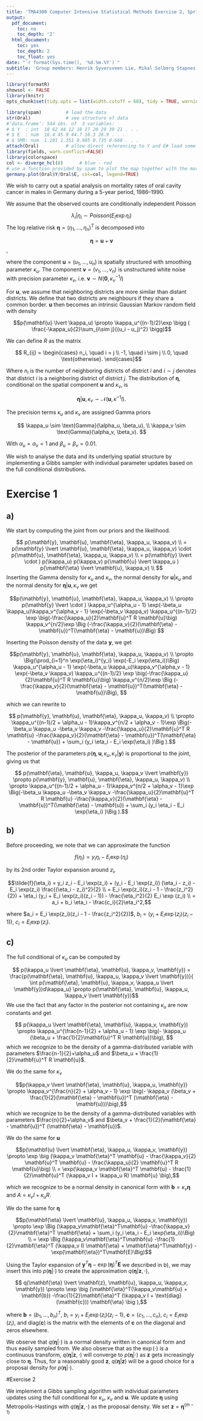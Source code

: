 ```yaml
--- 
title: 'TMA4300 Computer Intensive Statistical Methods Exercise 2, Spring 2019'
output:
  pdf_document:
    toc: no
    toc_depth: '2'
  html_document:
    toc: yes
    toc_depth: 2
    toc_float: yes
date: "`r format(Sys.time(), '%d.%m.%Y')`"
subtitle: 'Group members: Henrik Syversveen Lie, Mikal Solberg Stapnes'
---
```



```r
library(formatR)
showsol <- FALSE
library(knitr)
opts_chunk$set(tidy.opts = list(width.cutoff = 68), tidy = TRUE, warning = FALSE, error = FALSE, message = FALSE, echo = TRUE)
```


```r
library(spam)         # load the data
str(Oral)             # see structure of data
#’data.frame’: 544 obs. of  3 variables:
# $ Y  : int  18 62 44 12 18 27 20 29 39 21 . . .
# $ E  : num  16.4 45.9 44.7 16.3 26.9 . . .
# $ SMR: num  1.101 1.351 0.985 0.735 0.668 . . .
attach(Oral)          # allow direct referencing to Y and E# load some libraries to generate nice map plots
library(fields, warn.conflict=FALSE)
library(colorspace)
col <- diverge_hcl(8)      # blue - red
# use a function provided by spam to plot the map together with the mortality rates
germany.plot(Oral$Y/Oral$E, col=col, legend=TRUE)
```

We wish to carry out a spatial analysis on mortality rates of oral cavity cancer in males in Germany during a 5-year period, 1986–1990.

We assume that the observed counts are conditionally independent Poisson

$$ \lambda_i \lvert \eta_i \sim Poisson(E_i \exp{\eta_i}) $$
The log relative risk $\mathbf{\eta} = (\eta_1, \dots, \eta_n)^T$ is decomposed into

$$ \mathbf{\eta} =  \mathbf{u} + \mathbf{v} $$, 

where the component $\mathbf{u} = (u_1, \dots, u_n)$ is spatially structured with smoothing parameter $\kappa_u$. The component $\mathbf{v} = (v_1, \dots, v_n)$ is unstructured white noise with precision parameter $\kappa_v$, i.e. $\mathbf{v} \sim N(\mathbf{0}, \kappa_v^{-1} I)$

For $\mathbf{u}$, we assume that neighboring districts are more similar than distant districts. We define that two districts are neighbours if they share a common border. $\mathbf{u}$ then becomes an intrinsic Gaussian Markov random field with density

$$p(\mathbf{u} \lvert \kappa_u) \propto \kappa_u^{(n-1)/2}\exp \bigg (  \frac{-\kappa_u}{2}\sum_{i\sim j}{(u_i - u_j)^2}  \bigg)$$

We can define $R$ as the matrix

$$ R_{ij} = \begin{cases} n_i, \quad i = j \\
-1, \quad i \sim j \\
0, \quad \text{otherwise}. \end{cases}$$

Where $n_i$ is the number of neighboring districts of district $i$ and $i \sim j$ denotes that district $i$ is a neighboring district of district $j$. The distribution of $\mathbf{\eta}$, conditional on the spatial component $\mathbf{u}$ and $\kappa_v$, is 

$$ \mathbf{\eta} \lvert \mathbf{u}, \kappa_v \sim \mathcal{N}(\mathbf{u}, \kappa^{-1} I).$$

The precision terms $\kappa_u$ and $\kappa_v$ are assigned Gamma priors

$$ \kappa_u \sim \text{Gamma}(\alpha_u, \beta_u), \\
\kappa_v \sim \text{Gamma}(\alpha_v, \beta_v).
$$

With $\alpha_u = \alpha_v = 1$ and $\beta_u = \beta_v = 0.01$. 

We wish to analyse the data and its underlying spatial structure by implementing a Gibbs sampler with individual parameter  updates based on the full conditional  distributions. 

# Exercise 1

## a)

We start by computing the joint from our priors and the likelihood.

$$ p(\mathbf{y}, \mathbf{u}, \mathbf{\eta}, \kappa_u, \kappa_v) \\
 = p(\mathbf{y} \lvert \mathbf{u}, \mathbf{\eta}, \kappa_u, \kappa_v) \cdot p(\mathbf{u}, \mathbf{\eta}, \kappa_u, \kappa_v) \\
 = p(\mathbf{y} \lvert \cdot ) p(\kappa_u) p(\kappa_v) p(\mathbf{u} \lvert \kappa_u ) p(\mathbf{\eta} \lvert \mathbf{u}, \kappa_v) \\
 $$
Inserting the Gamma density for $\kappa_u$ and $\kappa_v$, the normal density for $\mathbf{u}\lvert \kappa_u$ and the normal density for $\mathbf{\eta} \lvert \mathbf{u}, \kappa_v$ we get 


$$p(\mathbf{y}, \mathbf{u}, \mathbf{\eta}, \kappa_u, \kappa_v) \\
\propto p(\mathbf{y} \lvert \cdot ) \kappa_u^{\alpha_u - 1} \exp(-\beta_u \kappa_u)\kappa_v^{\alpha_v - 1} \exp(-\beta_v \kappa_v)
\kappa_u^{(n-1)/2} \exp \big(-\frac{\kappa_u}{2}\mathbf{u}^T R \mathbf{u}\big) 
\kappa_v^{n/2}\exp \Big (-\frac{\kappa_v}{2}(\mathbf{\eta} - \mathbf{u})^T(\mathbf{\eta} - \mathbf{u})\Big)
$$

Inserting the Poisson density of the data $\mathbf{y}$, we get 

$$p(\mathbf{y}, \mathbf{u}, \mathbf{\eta}, \kappa_u, \kappa_v) \\
\propto \Big(\prod_{i=1}^n \exp(\eta_i)^{y_i} \exp(-E_i \exp(\eta_i))\Big)  \kappa_u^{\alpha_u - 1} \exp(-\beta_u \kappa_u)\kappa_v^{\alpha_v - 1} \exp(-\beta_v \kappa_v)
\kappa_u^{(n-1)/2} \exp \big(-\frac{\kappa_u}{2}\mathbf{u}^T R \mathbf{u}\big) 
\kappa_v^{n/2}\exp \Big (-\frac{\kappa_v}{2}(\mathbf{\eta} - \mathbf{u})^T(\mathbf{\eta} - \mathbf{u})\Big), $$

which we can rewrite to 

$$ p(\mathbf{y}, \mathbf{u}, \mathbf{\eta}, \kappa_u, \kappa_v) \\
\propto \kappa_u^{(n-1)/2 + \alpha_u - 1}\kappa_v^{n/2 + \alpha_v - 1}\exp \Big(-\beta_u \kappa_u -\beta_v \kappa_v -\frac{\kappa_u}{2}\mathbf{u}^T R \mathbf{u}
-\frac{\kappa_v}{2}(\mathbf{\eta} - \mathbf{u})^T(\mathbf{\eta} - \mathbf{u}) + \sum_i (y_i \eta_i - E_i \exp(\eta_i) )\Big  ).$$

The posterior of the parameters $p(\mathbf{\eta}, \mathbf{u},  \kappa_u, \kappa_v \lvert \mathbf{y})$ is proportional to the joint, giving us that 

$$ p(\mathbf{\eta}, \mathbf{u},  \kappa_u, \kappa_v \lvert \mathbf{y}) \propto p(\mathbf{y}, \mathbf{u}, \mathbf{\eta}, \kappa_u, \kappa_v) \\
\propto \kappa_u^{(n-1)/2 + \alpha_u - 1}\kappa_v^{n/2 + \alpha_v - 1}\exp \Big(-\beta_u \kappa_u -\beta_v \kappa_v -\frac{\kappa_u}{2}\mathbf{u}^T R \mathbf{u}
-\frac{\kappa_v}{2}(\mathbf{\eta} - \mathbf{u})^T(\mathbf{\eta} - \mathbf{u}) + \sum_i (y_i \eta_i - E_i \exp(\eta_i) )\Big  ).$$

## b)

Before proceeding, we note that we can approximate the function 

$$f(\eta_i) = y_i \eta_i - E_i \exp(\eta_i)$$

by its 2nd order Taylor expansion around $z_i$, 

$$\tilde{f}(\eta_i) = y_i z_i - E_i \exp(z_i) + (y_i - E_i \exp(z_i)) (\eta_i - z_i) - E_i \exp(z_i) \frac{(\eta_i - z_i)^2}{2} \\
= E_i \exp(z_i)(z_i - 1 - \frac{z_i^2}{2}) + \eta_i (y_i + E_i \exp(z_i)(z_i - 1)) - \frac{\eta_i^2}{2} E_i \exp (z_i) \\
= a_i + b_i \eta_i - \frac{c_i}{2}\eta_i^2,$$

where $a_i = E_i \exp(z_i)(z_i - 1 - \frac{z_i^2}{2})$, $b_i = (y_i + E_i \exp(z_i)(z_i - 1))$, $c_i = E_i \exp (z_i)$.

## c)

The full conditional of $\kappa_u$ can be computed by

$$ p(\kappa_u \lvert \mathbf{\eta}, \mathbf{u},  \kappa_v, \mathbf{y}) = \frac{p(\mathbf{\eta}, \mathbf{u},  \kappa_u, \kappa_v \lvert \mathbf{y})}{ \int p(\mathbf{\eta}, \mathbf{u}, \kappa_v, \kappa_u \lvert \mathbf{y})d\kappa_u} \propto  p(\mathbf{\eta}, \mathbf{u},  \kappa_u, \kappa_v \lvert \mathbf{y})$$
We use the fact that any factor in the posterior not containing $\kappa_u$ are now constants and get

$$ p(\kappa_u \lvert \mathbf{\eta}, \mathbf{u},  \kappa_v, \mathbf{y}) \propto \kappa_u^{\frac{n-1}{2} + \alpha_u - 1} \exp \big(- \kappa_u (\beta_u + \frac{1}{2}\mathbf{u}^T R \mathbf{u})\big), $$
which we recognize to be the density of a gamma-distributed variable with parameters $\frac{n-1}{2}+\alpha_u$ and $\beta_u + \frac{1}{2}\mathbf{u}^T R \mathbf{u}$.

We do the same for $\kappa_v$ 

$$p(\kappa_v \lvert \mathbf{\eta}, \mathbf{u},  \kappa_u, \mathbf{y}) \propto \kappa_v^{\frac{n}{2} + \alpha_v - 1} \exp \big(- \kappa_v (\beta_v + \frac{1}{2}(\mathbf{\eta} - \mathbf{u})^T (\mathbf{\eta} - \mathbf{u}))\big),$$
which we recognize to be the density of a gamma-distributed variables with parameters $\frac{n}{2}+\alpha_v$ and $\beta_v + \frac{1}{2}(\mathbf{\eta} - \mathbf{u})^T (\mathbf{\eta} - \mathbf{u})$.

We do the same for $\mathbf{u}$

$$p(\mathbf{u} \lvert \mathbf{\eta},  \kappa_u, \kappa_v, \mathbf{y}) \propto \exp \big (\kappa_v \mathbf{\eta}^T \mathbf{u} - \frac{\kappa_v}{2} \mathbf{u}^T \mathbf{u} - \frac{\kappa_u}{2} \mathbf{u}^T R \mathbf{u}\big) \\
= \exp(\kappa_v \mathbf{\eta}^T \mathbf{u} - \frac{1}{2}\mathbf{u}^T (\kappa_v I + \kappa_u R) \mathbf{u} \big),$$

which we recognize to be a normal density in canonical form with $\mathbf{b} = \kappa_v \mathbf{\eta}$ and $A = \kappa_v I + \kappa_u R$.

We do the same for $\mathbf{\eta}$

$$p(\mathbf{\eta} \lvert \mathbf{u},  \kappa_u, \kappa_v, \mathbf{y}) \propto \exp \Big (\kappa_v\mathbf{\eta}^T\mathbf{u} -\frac{\kappa_v}{2}\mathbf{\eta}^T \mathbf{\eta} + \sum_i (y_i \eta_i - E_i \exp(\eta_i))\Big) \\
= \exp \Big (\kappa_v\mathbf{\eta}^T\mathbf{u} -\frac{1}{2}\mathbf{\eta}^T (\kappa_v I) \mathbf{\eta} + \mathbf{\eta}^T\mathbf{y} - \exp(\mathbf{\eta})^T\mathbf{E}\Big)$$

Using the Taylor expansion of $\mathbf{y}^T \mathbf{\eta} - \exp(\mathbf{\eta})^T \mathbf{E}$ we described in b), we may insert this into $p(\mathbf{\eta} \lvert \cdot )$ to create the approximation $q(\mathbf{\eta}\lvert \mathbf{z}, \cdot)$,

$$ q(\mathbf{\eta} \lvert \mathbf{z}, \mathbf{u},  \kappa_u, \kappa_v, \mathbf{y}) \propto \exp \big (\mathbf{\eta}^T(\kappa_v\mathbf{u} + \mathbf{b}) -\frac{1}{2}\mathbf{\eta}^T (\kappa_v I + \text{diag}(\mathbf{c})) \mathbf{\eta} \big ),$$

where $\mathbf{b} = (b_1, \dots, b_n)^T$, $b_i = y_i + E_i \exp(z_i)(z_i - 1)$, $\mathbf{c} = (c_1, \dots, c_n)$, $c_i = E_i \exp(z_i)$, and $\text{diag}(\mathbf{c})$ is the matrix with the elements of $\mathbf{c}$ on the diagonal and zeros elsewhere. 

We observe that $q(\mathbf{\eta} \lvert \cdot)$ is a normal density written in canonical form and thus easily sampled from. We also observe that as the $\exp(\cdot)$ is a continuous transform, $q(\mathbf{\eta} \lvert \mathbf{z}, \cdot)$ will converge to $p(\mathbf{\eta} \lvert \cdot)$ as $\mathbf{z}$ gets increasingly close to $\mathbf{\eta}$. Thus, for a reasonably good $\mathbf{z}$,  $q(\mathbf{\eta} \lvert \mathbf{z})$ will be a good choice for a proposal density for $p(\mathbf{\eta} \lvert \cdot)$. 

#Exercise 2

We implement a Gibbs sampling algorithm with individual parameters updates using the full conditional for $\kappa_u$, $\kappa_v$ and $\mathbf{u}$. We update $\mathbf{\eta}$ using Metropolis-Hastings with $q(\mathbf{\eta} \lvert \mathbf{z}, \cdot)$ as the proposal density. We set $\mathbf{z} = \mathbf{\eta}^{(m-1)}$

